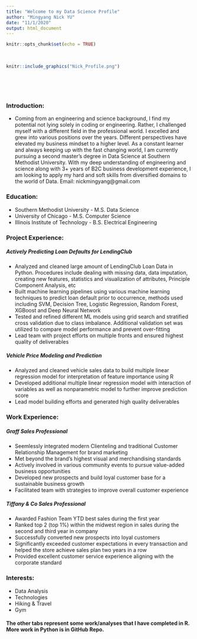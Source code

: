 ```yaml
---
title: "Welcome to my Data Science Profile"
author: "Mingyang Nick YU"
date: "11/1/2020"
output: html_document
---
```


```r
knitr::opts_chunk$set(echo = TRUE)
```

<br>
```r
knitr::include_graphics("Nick_Profile.png")
```
<br>
<br>
<br>
<h3>Introduction:</h3>
- Coming from an engineering and science background, I find my potential not lying solely in coding or engineering. Rather, I challenged myself with a different field in the professional world. I excelled and grew into various positions over the years. Different perspectives have elevated my business mindset to a higher level. As a constant learner and always keeping up with the fast changing world, I am currently pursuing a second master's degree in Data Science at Southern Methodist University. With my deep understanding of engineering and science along with 3+ years of B2C business development experience, I am looking to apply my hard and soft skills from diversified domains to the world of Data.
Email: nickmingyang@gmail.com


<h3>Education:</h3>
- Southern Methodist University - M.S. Data Science
- University of Chicago - M.S. Computer Science
- Illinois Institute of Technology - B.S. Electrical Engineering

<h3>Project Experience:</h3>
<h5>Actively Predicting Loan Defaults for LendingClub</h5>
- Analyzed and cleaned large amount of LendingClub Loan Data in Python. Procedures include dealing with missing data, data imputation, creating new features, statistics and visualization of attributes, Principle Component Analysis, etc
- Built machine learning pipelines using various machine learning techniques to predict loan default prior to occurrence, methods used including SVM, Decision Tree, Logistic Regression, Random Forest, XGBoost and Deep Neural Network
- Tested and refined different ML models using grid search and stratified cross validation due to class imbalance. Additional validation set was utilized to compare model performance and prevent over-fitting
- Lead team with project efforts on multiple fronts and ensured highest quality of deliverables

<h5>Vehicle Price Modeling and Prediction</h5>
- Analyzed and cleaned vehicle sales data to build multiple linear regression model for interpretation of feature importance using R
- Developed additional multiple linear regression model with interaction of variables as well as nonparametric model to further improve prediction score
- Lead model building efforts and generated high quality deliverables


<h3>Work Experience:</h3>
<h5>Graff Sales Professional</h5>
- Seemlessly integrated modern Clienteling and traditional Customer Relationship Management for brand marketing
- Met beyond the brand’s highest visual and merchandising standards
- Actively involved in various community events to pursue value-added business opportunities
- Developed new prospects and build loyal customer base for a sustainable business growth
- Facilitated team with strategies to improve overall customer experience

<h5>Tiffany & Co Sales Professional</h5>
- Awarded Fashion Team YTD best sales during the first year 
- Ranked top 2 (top 1%) within the midwest region in sales during the second and third year in company
- Successfully converted new prospects into loyal customers
- Significantly exceeded customer expectations in every transaction and helped the store achieve sales plan two years in a row
- Provided excellent customer service experience aligning with the corporate standard

<h3>Interests:</h3>
- Data Analysis
- Technologies
- Hiking & Travel
- Gym

<h4>**The other tabs represent some work/analyses that I have completed in R. More work in Python is in GitHub Repo.**</h4>
<br>
<br>



